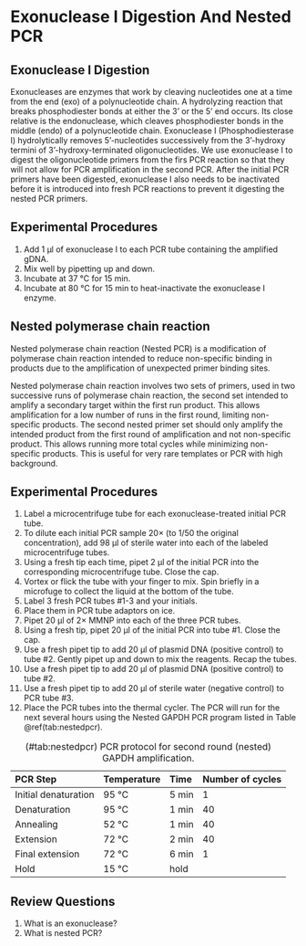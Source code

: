 # Exonuclease I Digestion And Nested PCR

## Exonuclease I Digestion

Exonucleases are enzymes that work by cleaving nucleotides one at a time from the end (exo) of a polynucleotide chain. A hydrolyzing reaction that breaks phosphodiester bonds at either the 3' or the 5' end occurs. Its close relative is the endonuclease, which cleaves phosphodiester bonds in the middle (endo) of a polynucleotide chain. Exonuclease I (Phosphodiesterase I) hydrolytically removes 5'-nucleotides successively from the 3'-hydroxy termini of 3'-hydroxy-terminated oligonucleotides. We use exonuclease I to digest the oligonucleotide primers from the firs PCR reaction so that they will not allow for PCR amplification in the second PCR. After the initial PCR primers have been digested, exonuclease I also needs to be inactivated before it is introduced into fresh PCR reactions to prevent it digesting the nested PCR primers.

## Experimental Procedures

1. Add 1 µl of exonuclease I to each PCR tube containing the amplified gDNA. 
2. Mix well by pipetting up and down.
2. Incubate at 37 °C for 15 min.
3. Incubate at 80 °C for 15 min to heat-inactivate the exonuclease I enzyme.

## Nested polymerase chain reaction

Nested polymerase chain reaction (Nested PCR) is a modification of polymerase chain reaction intended to reduce non-specific binding in products due to the amplification of unexpected primer binding sites.

Nested polymerase chain reaction involves two sets of primers, used in two successive runs of polymerase chain reaction, the second set intended to amplify a secondary target within the first run product. This allows amplification for a low number of runs in the first round, limiting non-specific products. The second nested primer set should only amplify the intended product from the first round of amplification and not non-specific product. This allows running more total cycles while minimizing non-specific products. This is useful for very rare templates or PCR with high background.

## Experimental Procedures

1. Label a microcentrifuge tube for each exonuclease-treated initial PCR tube.
5. To dilute each initial PCR sample 20× (to 1/50 the original concentration), add 98 µl of sterile water into each of the labeled microcentrifuge tubes.
6. Using a fresh tip each time, pipet 2 µl of the initial PCR into the corresponding  microcentrifuge tube. Close the cap.
7. Vortex or flick the tube with your finger to mix. Spin briefly in a microfuge to collect the liquid at the bottom of the tube.
8. Label 3 fresh PCR tubes #1-3 and your initials. 
9. Place them in PCR tube adaptors on ice. 
9. Pipet 20 µl of 2× MMNP into each of the three PCR tubes.
6. Using a fresh tip, pipet 20 µl of the initial PCR into tube #1. Close the cap.
7. Use a fresh pipet tip to add 20 µl of plasmid DNA (positive control) to tube #2. Gently pipet up and down to mix the reagents. Recap the tubes.
10. Use a fresh pipet tip to add 20 µl of plasmid DNA (positive control) to tube #2.
11. Use a fresh pipet tip to add 20 µl of sterile water (negative control) to PCR tube #3. 
12. Place the PCR tubes into the thermal cycler.
The PCR will run for the next several hours using the Nested GAPDH PCR program listed in Table \@ref(tab:nestedpcr).

Table: (\#tab:nestedpcr) PCR protocol for second round (nested) GAPDH amplification.

|PCR Step            |Temperature|Time  |Number of cycles
|:-------------------|:----------|:-----|:--------------
|Initial denaturation|95 °C       |5 min |1
|Denaturation        |95 °C       |1 min |40
|Annealing           |52 °C       |1 min |40
|Extension           |72 °C       |2 min |40
|Final extension     |72 °C       |6 min |1
|Hold                |15 °C       |hold  |

## Review Questions

1. What is an exonuclease?
2. What is nested PCR?

